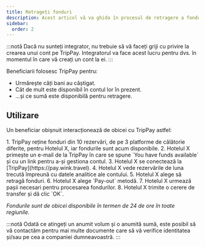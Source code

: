 ```yaml
---
title: Retrageți fonduri
description: Acest articol vă va ghida în procesul de retragere a fondurilor din TripPay.
sidebar:
  order: 2
---
```


:::notă
Dacă nu sunteți integrator, nu trebuie să vă faceți griji cu privire la crearea unui cont pe TripPay. Integratorul va face acest lucru pentru dvs. în momentul în care vă creați un cont la ei.
:::

Beneficiarii folosesc TripPay pentru:

* Urmărește câți bani au câștigat.
* Cât de mult este disponibil în contul lor în prezent.
* ...și ce sumă este disponibilă pentru retragere.

## Utilizare

Un beneficiar obișnuit interacționează de obicei cu TripPay astfel:

<Steps>
  1. TripPay reține fonduri din 10 rezervări, de pe 3 platforme de călătorie diferite, pentru Hotelul X, iar fondurile sunt acum disponibile.
  2. Hotelul X primește un e-mail de la TripPay în care se spune `You have funds available` și cu un link pentru a-și gestiona contul.
  3. Hotelul X se conectează la [TripPay](https://pay.wink.travel).
  4. Hotelul X vede rezervările de luna trecută împreună cu datele analitice ale contului.
  5. Hotelul X alege să retragă fonduri.
  6. Hotelul X alege `Pay-out` metodă.
  7. Hotelul X urmează pașii necesari pentru procesarea fondurilor.
  8. Hotelul X trimite o cerere de transfer și dă clic `OK`.
</Steps>


*Fondurile sunt de obicei disponibile în termen de 24 de ore în toate regiunile.*

:::notă
Odată ce atingeți un anumit volum și o anumită sumă, este posibil să vă contactăm pentru mai multe documente care să vă verifice identitatea și/sau pe cea a companiei dumneavoastră.
:::

